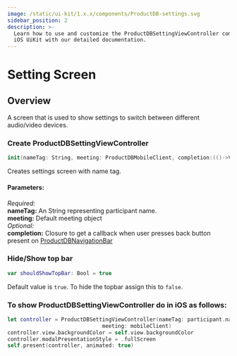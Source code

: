 ```yaml
---
image: /static/ui-kit/1.x.x/components/ProductDB-settings.svg
sidebar_position: 2
description: >-
  Learn how to use and customize the ProductDBSettingViewController component in ProductDB's
  iOS UiKit with our detailed documentation.
---
```


# Setting Screen

## Overview

A screen that is used to show settings to switch between different audio/video devices.

### Create ProductDBSettingViewController

```swift
init(nameTag: String, meeting: ProductDBMobileClient, completion:(()->Void)? = nil)
```

Creates settings screen with name tag.

#### Parameters:

_Required:_  
**nameTag:** An String representing participant name.  
**meeting:** Default meeting object  
_Optional:_  
**completion:** Closure to get a callback when user presses back button present on [ProductDBNavigationBar](/ios/components/ProductDB-navigationbar)

### Hide/Show top bar

```swift
var shouldShowTopBar: Bool = true
```

Default value is `true`. To hide the topbar assign this to `false`.

### To show ProductDBSettingViewController do in iOS as follows:

```swift
let controller = ProductDBSettingViewController(nameTag: participant.name,
                              meeting: mobileClient)
controller.view.backgroundColor = self.view.backgroundColor
controller.modalPresentationStyle = .fullScreen
self.present(controller, animated: true)
```

<head>
  <title>iOS ProductDBSettingViewController</title>
</head>
